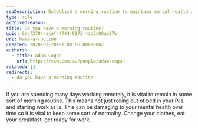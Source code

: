 ```yaml
---
seoDescription: Establish a morning routine to maintain mental health and productivity while working remotely.
type: rule
archivedreason:
title: Do you have a morning routine?
guid: 6acf2794-acef-4744-9173-4ac3c80aa27b
uri: have-a-routine
created: 2020-03-20T01:08:06.0000000Z
authors:
  - title: Adam Cogan
    url: https://ssw.com.au/people/adam-cogan
related: []
redirects:
  - do-you-have-a-morning-routine
---
```


If you are spending many days working remotely, it is vital to remain in some sort of morning routine.
This means not just rolling out of bed in your PJs and starting work as is. This can be damaging to your mental health over time so it is vital to keep some sort of normality. Change your clothes, eat your breakfast, get ready for work.